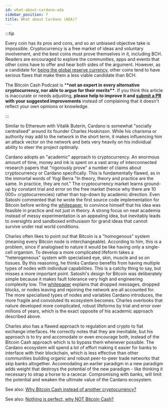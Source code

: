 ```yaml
---
id: what-about-cardano-ada
sidebar_position: 7
title: What about Cardano (ADA)?
---
```


:::tip

Every coin has its pros and cons, and so an unbiased objective take is impossible. Cryptocurrency is a free market of ideas and voluntary involvement, and the best coins must prove themselves in it, including BCH. Readers are encouraged to explore the communities, apps and events that other coins have to offer and hear both sides of the argument. However, as a candidate for [being the global reserve currency](/faqs/Global-Reserve-Currency/what-do-you-mean-global-reserve-currency), other coins tend to have serious flaws that make them a less viable candidate than BCH.

The Bitcoin Cash Podcast is \***\*not an expert in every alternative cryptocurrency, nor able to argue for their merits\*\***. If you think this article is inaccurate or needs adjusting, **please help to improve it and [submit a PR](https://github.com/JeremyEllingham/bitcoincashpodcast-v2) with your suggested improvements** instead of complaining that it doesn't reflect your own opinions or knowledge.

:::

Similar to Ethereum with Vitalik Buterin, Cardano is somewhat "socially centralised" around its founder Charles Hoskinson. While his charisma or authority may add to the network in the short term, it makes influencing him an attack vector on the network and bets very heavily on his individual ability to steer the project optimally.

Cardano adopts an "academic" approach to cryptocurrency. An enormous amount of time, money and ink is spent on a vast array of interconnected research papers that "rigorously prove" a number of claims about cryptocurrency or Cardano specifically. This is fundamentally flawed, as in the immortal words of Yogi Berra "In theory, theory and practice are the same. In practice, they are not." The cryptocurrency market learns ground-up by constant trial and error on the free market (hence why there are 10 000+ cryptocurrencies) rather than top-down by academic direction. Even Satoshi commented that he wrote the first source code implementation for Bitcoin before writing the [whitepaper](/bitcoin.pdf), to convince himself that his idea was feasible in practice and not just in theory. A strong focus on neat academia instead of messy experimentation is an appealing idea, but inevitably leads to oversights and sandboxed enthusiasm for grand ideas that cannot survive under real world conditions.

Charles often likes to point out that Bitcoin is a "homogenous" system (meaning every Bitcoin node is interchangeable). According to him, this is a problem, since if analogised to nature it would be like having only a single-cell organism. To develop a more complicated lifeform takes a "heterogeneous" system with specialised eye, skin, muscle and so on tissues. By this reasoning, he thinks Cardano benefits from having multiple types of nodes with individual capabilities. This is a catchy thing to say, but misses a more important point. Satoshi's design for Bitcoin was deliberately simple because it makes fault tolerance very high and engineering complexity low. The [whitepaper](/bitcoin.pdf) explains that dropped messages, dropped blocks, or nodes leaving and rejoining the network are all accounted for. The more specialised types of nodes and variables Cardano introduces, the more fragile and convoluted its ecosystem becomes. Charles overlooks that nature developed more complicated, robust lifeforms by trial and error over millions of years, which is the exact opposite of his academic approach described above.

Charles also has a flawed approach to regulation and crypto to fiat exchange interfaces. He correctly notes that they are inevitable, but his approach is to try and accomodate or even encourage both, instead of the Bitcoin Cash approach which is to bypass them whenever possible. The Cardano ecosystem will spend a lot of effort making it easier for banks to interface with their blockchain, which is less effective than other communities building organic and robust peer-to-peer trade networks that skip banks altogether. Accomodating an earlier paradigm in a new paradigm adds weight that destroys the potential of the new paradigm - like thinking it necessary to strap a horse to a racecar. Compromising with banks, will limit the potential and weaken the ultimate value of the Cardano ecosystem.

See also: [Why Bitcoin Cash instead of another cryptocurrency?](/faqs/BCH/why-bitcoin-cash)

See also: [Nothing is perfect, why NOT Bitcoin Cash?](/faqs/BCH/why-not-bitcoin-cash)
